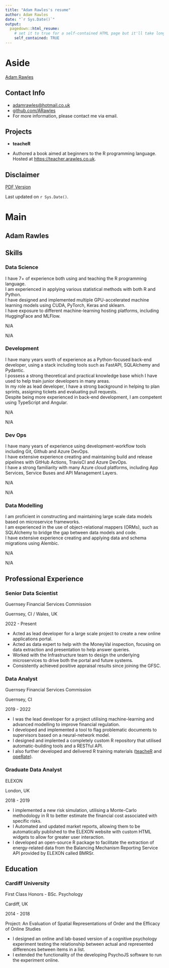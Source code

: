 ```yaml
---
title: "Adam Rawles's resume"
author: Adam Rawles
date: "`r Sys.Date()`"
output:
  pagedown::html_resume:
    # set it to true for a self-contained HTML page but it'll take longer to render
    self_contained: TRUE
---
```


# Aside

[Adam Rawles](https://arawles.co.uk){width="80%"}

## Contact Info {#contact}

-   <i class="fa fa-envelope"></i> [adamrawles\@hotmail.co.uk](mailto:adamrawles@hotmail.co.uk){.email}
-   <i class="fa fa-github"></i> [github.com/ARawles](https://github.com/ARawles)
-   For more information, please contact me via email.

## Projects {#projects}

-   **teacheR**

-   Authored a book aimed at beginners to the R programming language. Hosted at <https://teacher.arawles.co.uk>.

## Disclaimer {#disclaimer}

<a href = "./cv.pdf">PDF Version</a>

Last updated on `r Sys.Date()`.

# Main

## Adam Rawles {#title}

## Skills {data-icon="project-diagram"}

### Data Science

I have 7+ of experience both using and teaching the R programming language.\
I am experienced in applying various statistical methods with both R and Python.\
I have designed and implemented multiple GPU-accelerated machine learning models using CUDA, PyTorch, Keras and sklearn.\
I have exposure to different machine-learning hosting platforms, including HuggingFace and MLFlow.

N/A

N/A

### Development

I have many years worth of experience as a Python-focused back-end developer, using a stack including tools such as FastAPI, SQLAlchemy and Pydantic.\
I possess a strong theoretical and practical knowledge base which I have used to help train junior developers in many areas.\
In my role as lead developer, I have a strong background in helping to plan sprints, assigning tickets and evaluating pull requests.\
Despite being more experienced in back-end development, I am competent using TypeScript and Angular.

N/A

N/A

### Dev Ops

I have many years of experience using development-workflow tools including Git, Github and Azure DevOps.\
I have extensive experience creating and maintaining build and release pipelines with GitHub Actions, TravisCI and Azure DevOps.\
I have a strong familiarity with many Azure cloud platforms, including App Services, Service Buses and API Management Layers.

N/A

N/A

### Data Modelling

I am proficient in constructing and maintaining large scale data models based on microservice frameworks.\
I am experienced in the use of object-relational mappers (ORMs), such as SQLAlchemy to bridge the gap between data models and code.\
I have extensive experience creating and applying data and schema migrations using Alembic.

N/A

N/A


## Professional Experience {data-icon="suitcase"}

### Senior Data Scientist

Guernsey Financial Services Commission

Guernsey, CI / Wales, UK

2022 - Present

-   Acted as lead developer for a large scale project to create a new online applications portal.
-   Acted as data expert to help with the MoneyVal inspection, focusing on data extraction and presentation to help answer queries.
-   Worked with the Infrastructure team to design the underlying microservices to drive both the portal and future systems.
-   Consistently achieved positive appraisal results since joining the GFSC.


### Data Analyst

Guernsey Financial Services Commission

Guernsey, CI

2019 - 2022

-   I was the lead developer for a project utilising machine-learning and advanced modelling to improve financial regulation.
-   I developed and implemented a tool to flag problematic documents to supervisors based on a neural-network model.
-   I designed and implented a completely custom R repository that utilised automatic-building tools and a RESTful API.
-   I also further developed and delivered R training materials ([teacheR](https://teacher.arawles.co.uk) and [opeRate](https://operate.arawles.co.uk)).

### Graduate Data Analyst

ELEXON

London, UK

2018 - 2019

- I implemented a new risk simulation, utilising a Monte-Carlo methodology in R to better estimate the financial cost associated with specific risks.
- I Automated and updated market reports, allowing them to be automatically published to the ELEXON website with custom HTML widgets to allow for greater user interaction.
- I developed an open-source R package to facilitate the extraction of energy-related data from the Balancing Mechanism Reporting Service API provided by ELEXON called BMRSr.

## Education {data-icon="graduation-cap"}

### Cardiff University

First Class Honors - BSc. Psychology

Cardiff, UK

2014 - 2018

Project: An Evaluation of Spatial Representations of Order and the Efficacy of Online Studies

-   I designed an online and lab-based version of a cognitive psychology experiment testing the relationship between actual and represented differences between items in a list.
-   I extended the functionality of the developing PsychoJS software to run the experiment online.

